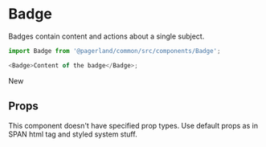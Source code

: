 


<Meta title="Themes|Landing/Components/Badge" component={Badge} />

# Badge

Badges contain content and actions about a single subject.

```js
import Badge from '@pagerland/common/src/components/Badge';

<Badge>Content of the badge</Badge>;
```

<Preview>
  <Story name="Default">
    <Theme>
      <Badge>New</Badge>
    </Theme>
  </Story>
</Preview>

## Props

This component doesn't have specified prop types. Use default props as in SPAN html tag and styled system stuff.
